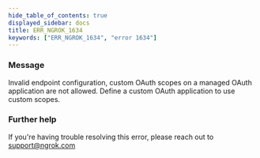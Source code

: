 ```yaml
---
hide_table_of_contents: true
displayed_sidebar: docs
title: ERR_NGROK_1634
keywords: ["ERR_NGROK_1634", "error 1634"]
---
```


### Message

Invalid endpoint configuration, custom OAuth scopes on a managed OAuth application are not allowed. Define a custom OAuth application to use custom scopes.

### Further help

If you're having trouble resolving this error, please reach out to [support@ngrok.com](mailto:support@ngrok.com?subject=Help%20with%20ERR_NGROK_1634)
